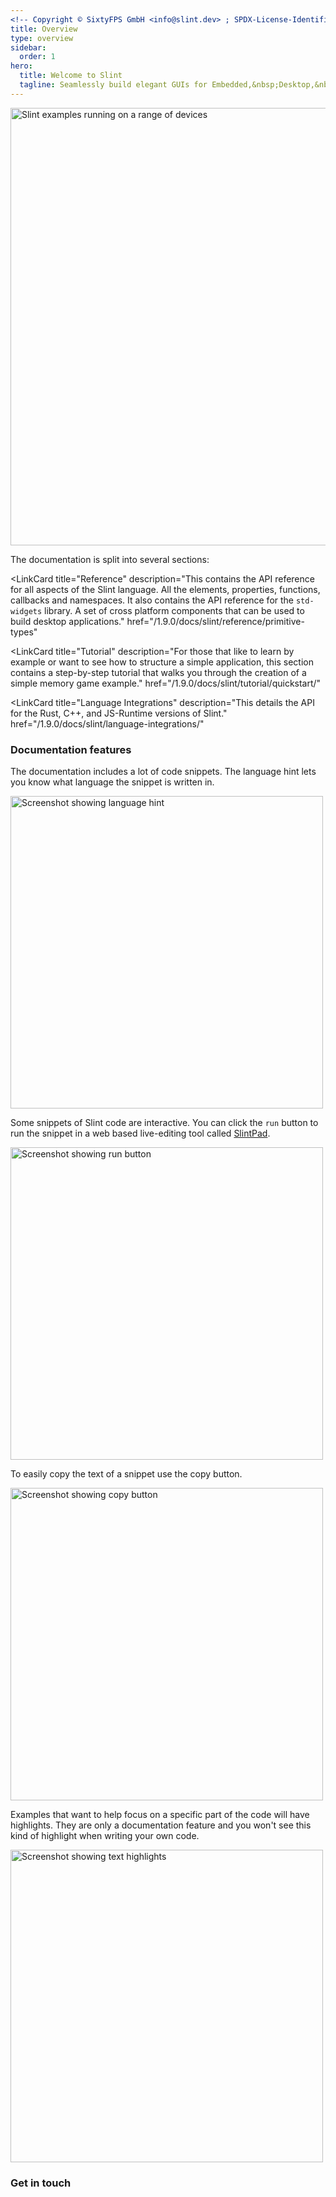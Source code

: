 ```yaml
---
<!-- Copyright © SixtyFPS GmbH <info@slint.dev> ; SPDX-License-Identifier: MIT -->
title: Overview
type: overview
sidebar:
  order: 1
hero:
  title: Welcome to Slint
  tagline: Seamlessly build elegant GUIs for Embedded,&nbsp;Desktop,&nbsp;and&nbsp;Mobile
---
```





<div style="display: flex; justify-content: center;">
  <Image src={BannerImage} width="700px" alt="Slint examples running on a range of devices"/>
</div>

The documentation is split into several sections:

<CardGrid>
<LinkCard
  title="Guide"
  description="This will get you up and running with the tooling for Slint development including the IDE integration via the Slint Language Server (LSP) and Slint Viewer.
  <br/><br/>
  It then offers a guide explaining all the key concepts of Slint and how to understand and use the Slint language."
  href="/1.9.0/docs/slint"
>
</LinkCard>

<LinkCard
  title="Reference"
  description="This contains the API reference for all aspects of the Slint language. All the elements, properties, functions, callbacks and namespaces. It also contains the
API reference for the `std-widgets` library. A set of cross platform components that can be used to build desktop applications."
  href="/1.9.0/docs/slint/reference/primitive-types"
>
</LinkCard>

<LinkCard
  title="Tutorial"
  description="For those that like to learn by example or want to see how to structure a simple application, this section contains a step-by-step tutorial that walks you 
through the creation of a simple memory game example."
href="/1.9.0/docs/slint/tutorial/quickstart/"
>
</LinkCard>

<LinkCard
  title="Language Integrations"
  description="This details the API for the Rust, C++, and JS-Runtime versions of Slint."
href="/1.9.0/docs/slint/language-integrations/"
>
</LinkCard>
</CardGrid>

### Documentation features

The documentation includes a lot of code snippets. The language hint lets you know what
language the snippet is written in.
<div style="display: flex; justify-content: left;">
<Image src={LanguageHint} width="500" alt="Screenshot showing language hint" />
</div>


Some snippets of Slint code are interactive. You can click the `run` button to run the snippet
in a web based live-editing tool called [SlintPad](https://slintpad.com).
<div style="display: flex; justify-content: left;">
<Image src={RunInSlintPad} width="500" alt="Screenshot showing run button"  />
</div>

To easily copy the text of a snippet use the copy button.
<div style="display: flex; justify-content: left;">
<Image src={CopySnippet} width="500" alt="Screenshot showing copy button"  />
</div>

Examples that want to help focus on a specific part of the code will have highlights. They are only
a documentation feature and you won't see this kind of highlight when writing your own code.
<div style="display: flex; justify-content: left;">
<Image src={LineHighlight} width="500" alt="Screenshot showing text highlights" />
</div>

### Get in touch

<FourCardGrid>
<LinkCard
  title="Chat"
  href="https://chat.slint.dev/"
  target="_blank"
/>
<LinkCard
  title="Discussions"
  href="https://github.com/slint-ui/slint/discussions"
  target="_blank"
/>
<LinkCard
  title="Report Bugs"
  href="https://github.com/slint-ui/slint/issues"
  target="_blank"
/>
<LinkCard
  title="Email"
  href="mailto:info@slint.dev"
  target="_blank"
/>
</FourCardGrid>
